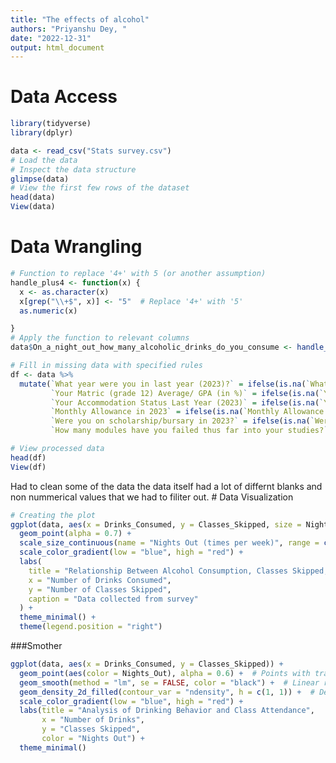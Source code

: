 ```yaml
---
title: "The effects of alcohol"
authors: "Priyanshu Dey, "
date: "2022-12-31"
output: html_document
---
```



# Data Access
```r
library(tidyverse)
library(dplyr)

data <- read_csv("Stats survey.csv")
# Load the data
# Inspect the data structure
glimpse(data)
# View the first few rows of the dataset
head(data)
View(data)
```

# Data Wrangling
```r

# Function to replace '4+' with 5 (or another assumption)
handle_plus4 <- function(x) {
  x <- as.character(x)
  x[grep("\\+$", x)] <- "5"  # Replace '4+' with '5'
  as.numeric(x)

}
# Apply the function to relevant columns
data$On_a_night_out_how_many_alcoholic_drinks_do_you_consume <- handle_plus4(data$On_a_night_out_how_many_alcoholic_drinks_do_you_consume)

# Fill in missing data with specified rules
df <- data %>%
  mutate(`What year were you in last year (2023)?` = ifelse(is.na(`What year were you in last year (2023)?`), "HS", `What year were you in last year (2023)?`),
         `Your Matric (grade 12) Average/ GPA (in %)` = ifelse(is.na(`Your Matric (grade 12) Average/ GPA (in %)`), "NA (first year)", `Your Matric (grade 12) Average/ GPA (in %)`),
         `Your Accommodation Status Last Year (2023)` = ifelse(is.na(`Your Accommodation Status Last Year (2023)`), NA, `Your Accommodation Status Last Year (2023)`),
         `Monthly Allowance in 2023` = ifelse(is.na(`Monthly Allowance in 2023`), NA, `Monthly Allowance in 2023`),
         `Were you on scholarship/bursary in 2023?` = ifelse(is.na(`Were you on scholarship/bursary in 2023?`), "HS", `Were you on scholarship/bursary in 2023?`),
         `How many modules have you failed thus far into your studies?` = ifelse(is.na(`How many modules have you failed thus far into your studies?`), "HS", `How many modules have you failed thus far into your studies?`))

# View processed data
head(df)
View(df)  

```

Had to clean some of the data the data itself had a lot of differnt blanks and non nummerical values that we had to filiter out.
# Data Visualization
```r

# Creating the plot
ggplot(data, aes(x = Drinks_Consumed, y = Classes_Skipped, size = Nights_Out, color = Nights_Out)) +
  geom_point(alpha = 0.7) +
  scale_size_continuous(name = "Nights Out (times per week)", range = c(2, 10)) +
  scale_color_gradient(low = "blue", high = "red") +
  labs(
    title = "Relationship Between Alcohol Consumption, Classes Skipped, and Nights Out",
    x = "Number of Drinks Consumed",
    y = "Number of Classes Skipped",
    caption = "Data collected from survey"
  ) +
  theme_minimal() +
  theme(legend.position = "right")
```
###Smother
```r
ggplot(data, aes(x = Drinks_Consumed, y = Classes_Skipped)) +
  geom_point(aes(color = Nights_Out), alpha = 0.6) +  # Points with transparency
  geom_smooth(method = "lm", se = FALSE, color = "black") +  # Linear regression line
  geom_density_2d_filled(contour_var = "ndensity", h = c(1, 1)) +  # Density contours
  scale_color_gradient(low = "blue", high = "red") +
  labs(title = "Analysis of Drinking Behavior and Class Attendance",
       x = "Number of Drinks",
       y = "Classes Skipped",
       color = "Nights Out") +
  theme_minimal()
```

